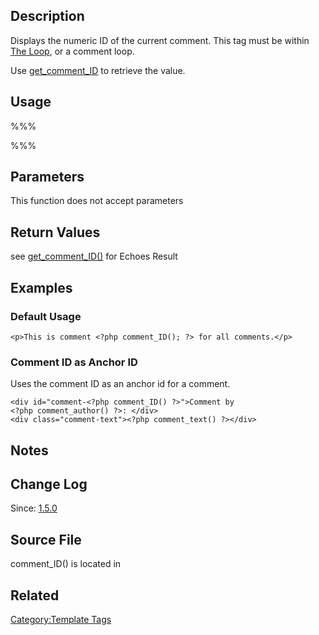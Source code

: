 {{Languages|
{{en|Template Tags/comment_ID}}
{{tr|Tema_Etiketleri/comment_ID}}
{{ja|テンプレートタグ/comment_ID}}
}}

== Description ==

Displays the numeric ID of the current comment. This tag must be within [[The Loop]], or a comment loop.

Use [[Function Reference/get_comment_ID|get_comment_ID]] to retrieve the value.

== Usage ==
%%% <?php comment_ID(); ?> %%%
== Parameters ==
This function does not accept parameters

== Return Values ==
see [[Function Reference/get comment ID| get_comment_ID()]] for Echoes Result

== Examples ==

=== Default Usage ===
<pre>
<p>This is comment <?php comment_ID(); ?> for all comments.</p>
</pre>

=== Comment ID as Anchor ID ===

Uses the comment ID as an anchor id for a comment.

<pre>
<div id="comment-<?php comment_ID() ?>">Comment by 
<?php comment_author() ?>: </div>
<div class="comment-text"><?php comment_text() ?></div>
</pre>

== Notes ==

== Change Log ==

Since: [[Version 1.5|1.5.0]]

== Source File ==

comment_ID() is located in {{Trac|wp-includes/comment-template.php}}

== Related ==
{{Tag Comments Tags}}

{{Tag Footer}}

[[Category:Template Tags]]